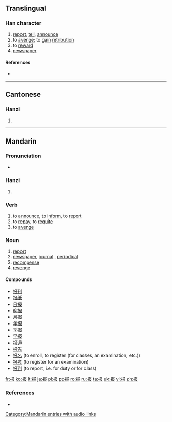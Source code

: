 {{also|報}}
==Translingual==
{{stroke order|strokes=7}}
{{stroke order|type=animate}}

===Han character===
{{Han char|rn=64|rad=手|as=04|sn=7|four=|canj=手尸中水 (QSLE)|ids=⿰[[扌]][[𠬝]]}}

# [[report]], [[tell]], [[announce]]
# to [[avenge]]; to [[gain]] [[retribution]]
# to [[reward]]
# [[newspaper]]

====References====
* {{Han ref|kx=0422.121|hdz=31846.010|uh=62A5|ud=25253}}

----

==Cantonese==

===Hanzi===
{{yue-hanzi|jyut=[[bou3]]|y=bou3|tra=報}}

# {{defn|lang=yue|sort=手04}}

----

==Mandarin==

===Pronunciation===
* {{audio|zh-bào.ogg|audio}}

===Hanzi===
{{cmn-hanzi|tra=報|pin=[[bào]] ([[bao4]])|wg=pao<sup>4</sup>}}

# {{defn|lang=cmn|sort=手04}}

===Verb===
{{cmn-verb|t|tra=報|pin=bào|pint=bao4|rs=手04}}

# to [[announce]], to [[inform]], to [[report]]
# to [[repay]], to [[requite]]
# to [[avenge]]

===Noun===
{{cmn-noun|t|tra=報|pin=bào|pint=bao4|mw=[[份]] [[张]]|rs=手04}}

# [[report]]
# [[newspaper]], [[journal]] , [[periodical]]
# [[recompense]] 
# [[revenge]]

====Compounds====
* [[报刊]]
* [[报纸]]
* [[日报]]
* [[晚报]]
* [[月报]]
* [[年报]]
* [[季报]]
* [[早报]]
* [[报道]]
* [[报告]]
* [[报名]] (to enroll, to register (for classes, an examination, etc.))
* [[报考]] (to register for an examination)
* [[报到]] (to report, i.e. for duty or for class)

[[Category:Mandarin entries with audio links]]

[[fr:报]]
[[ko:报]]
[[lt:报]]
[[ja:报]]
[[pl:报]]
[[pt:报]]
[[ro:报]]
[[ru:报]]
[[ta:报]]
[[uk:报]]
[[vi:报]]
[[zh:报]]

===References===
* {{cite web
| url = http://www.mdbg.net/chindict/chindict.php?page=worddict&wdrst=0&wdqb=报
| title = 报
| work = MDBG English to Chinese dictionary ( Based on CC-CEDICT )
| language = Mandarin/English
| accessdate = 2014-02-22}}